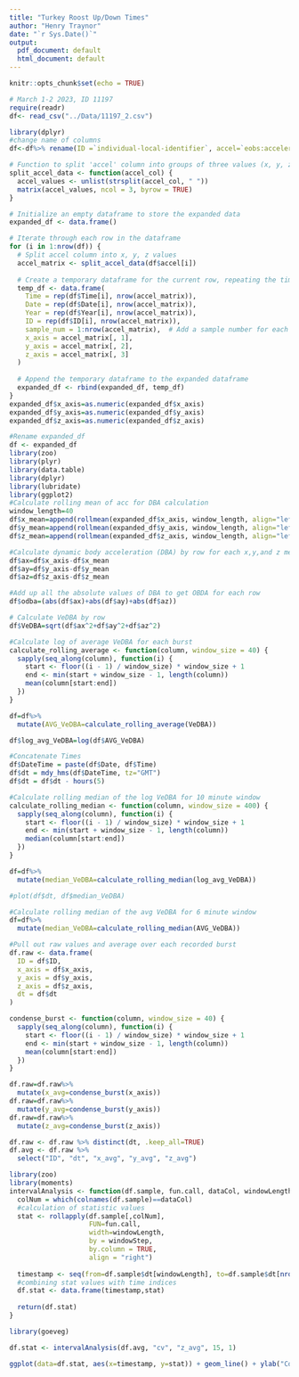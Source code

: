 ```yaml
---
title: "Turkey Roost Up/Down Times"
author: "Henry Traynor"
date: "`r Sys.Date()`"
output:
  pdf_document: default
  html_document: default
---
```


```r
knitr::opts_chunk$set(echo = TRUE)
```

```r
# March 1-2 2023, ID 11197
require(readr)
df<- read_csv("../Data/11197_2.csv")
```

```r
library(dplyr)
#change name of columns
df<-df%>% rename(ID =`individual-local-identifier`, accel=`eobs:accelerations-raw`)

# Function to split 'accel' column into groups of three values (x, y, z axes)
split_accel_data <- function(accel_col) {
  accel_values <- unlist(strsplit(accel_col, " "))
  matrix(accel_values, ncol = 3, byrow = TRUE)
}

# Initialize an empty dataframe to store the expanded data
expanded_df <- data.frame()

# Iterate through each row in the dataframe
for (i in 1:nrow(df)) {
  # Split accel column into x, y, z values
  accel_matrix <- split_accel_data(df$accel[i])
  
  # Create a temporary dataframe for the current row, repeating the timestamp, date, year, and tag-local-identifier for each sample
  temp_df <- data.frame(
    Time = rep(df$Time[i], nrow(accel_matrix)),
    Date = rep(df$Date[i], nrow(accel_matrix)),
    Year = rep(df$Year[i], nrow(accel_matrix)),
    ID = rep(df$ID[i], nrow(accel_matrix)),
    sample_num = 1:nrow(accel_matrix),  # Add a sample number for each sample
    x_axis = accel_matrix[, 1],
    y_axis = accel_matrix[, 2],
    z_axis = accel_matrix[, 3]
  )
  
  # Append the temporary dataframe to the expanded dataframe
  expanded_df <- rbind(expanded_df, temp_df)
}
expanded_df$x_axis=as.numeric(expanded_df$x_axis)
expanded_df$y_axis=as.numeric(expanded_df$y_axis)
expanded_df$z_axis=as.numeric(expanded_df$z_axis)
```

```r
#Rename expanded_df
df <- expanded_df
library(zoo)
library(plyr)
library(data.table)
library(dplyr)
library(lubridate)
library(ggplot2)
#Calculate rolling mean of acc for DBA calculation
window_length=40
df$x_mean=append(rollmean(expanded_df$x_axis, window_length, align="left"), replicate(window_length-1, NA))
df$y_mean=append(rollmean(expanded_df$y_axis, window_length, align="left"), replicate(window_length-1, NA))
df$z_mean=append(rollmean(expanded_df$z_axis, window_length, align="left"), replicate(window_length-1, NA))

#Calculate dynamic body acceleration (DBA) by row for each x,y,and z measurement 
df$ax=df$x_axis-df$x_mean
df$ay=df$y_axis-df$y_mean
df$az=df$z_axis-df$z_mean

#Add up all the absolute values of DBA to get OBDA for each row 
df$odba=(abs(df$ax)+abs(df$ay)+abs(df$az)) 

# Calculate VeDBA by row
df$VeDBA=sqrt(df$ax^2+df$ay^2+df$az^2)

#Calculate log of average VeDBA for each burst
calculate_rolling_average <- function(column, window_size = 40) {
  sapply(seq_along(column), function(i) {
    start <- floor((i - 1) / window_size) * window_size + 1
    end <- min(start + window_size - 1, length(column))
    mean(column[start:end])
  })
}

df=df%>%
  mutate(AVG_VeDBA=calculate_rolling_average(VeDBA))

df$log_avg_VeDBA=log(df$AVG_VeDBA)

#Concatenate Times
df$DateTime = paste(df$Date, df$Time)
df$dt = mdy_hms(df$DateTime, tz="GMT")
df$dt = df$dt - hours(5)

#Calculate rolling median of the log VeDBA for 10 minute window
calculate_rolling_median <- function(column, window_size = 400) {
  sapply(seq_along(column), function(i) {
    start <- floor((i - 1) / window_size) * window_size + 1
    end <- min(start + window_size - 1, length(column))
    median(column[start:end])
  })
}

df=df%>%
  mutate(median_VeDBA=calculate_rolling_median(log_avg_VeDBA))

#plot(df$dt, df$median_VeDBA)

#Calculate rolling median of the avg VeDBA for 6 minute window
df=df%>%
  mutate(median_VeDBA=calculate_rolling_median(AVG_VeDBA))
```

```r
#Pull out raw values and average over each recorded burst
df.raw <- data.frame(
  ID = df$ID,
  x_axis = df$x_axis,
  y_axis = df$y_axis,
  z_axis = df$z_axis,
  dt = df$dt
)

condense_burst <- function(column, window_size = 40) {
  sapply(seq_along(column), function(i) {
    start <- floor((i - 1) / window_size) * window_size + 1
    end <- min(start + window_size - 1, length(column))
    mean(column[start:end])
  })
}

df.raw=df.raw%>%
  mutate(x_avg=condense_burst(x_axis))
df.raw=df.raw%>%
  mutate(y_avg=condense_burst(y_axis))
df.raw=df.raw%>%
  mutate(z_avg=condense_burst(z_axis))

df.raw <- df.raw %>% distinct(dt, .keep_all=TRUE)
df.avg <- df.raw %>%
  select("ID", "dt", "x_avg", "y_avg", "z_avg")

```

```r
library(zoo)
library(moments)
intervalAnalysis <- function(df.sample, fun.call, dataCol, windowLength, windowStep) {
  colNum = which(colnames(df.sample)==dataCol)
  #calculation of statistic values
  stat <- rollapply(df.sample[,colNum],
                    FUN=fun.call,
                    width=windowLength,
                    by = windowStep,
                    by.column = TRUE,
                    align = "right")
  
  timestamp <- seq(from=df.sample$dt[windowLength], to=df.sample$dt[nrow(df.sample)], length.out=length(stat))
  #combining stat values with time indices
  df.stat <- data.frame(timestamp,stat)
  
  return(df.stat)
}

library(goeveg)

df.stat <- intervalAnalysis(df.avg, "cv", "z_avg", 15, 1)

ggplot(data=df.stat, aes(x=timestamp, y=stat)) + geom_line() + ylab("Coeffecient of Variation") + xlab("Time")
```
